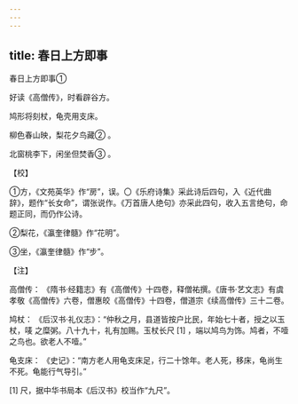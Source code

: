 ```yaml
---
---
---
```

title: 春日上方即事
---



春日上方即事①


好读《高僧传》，时看辟谷方。

鸠形将刻杖，龟壳用支床。

柳色春山映，梨花夕鸟藏② 。

北窗桃李下，闲坐但焚香③ 。

【校】

①方，《文苑英华》作“房”，误。〇《乐府诗集》采此诗后四句，入《近代曲辞》，题作“长女命”，谓张说作。《万首唐人绝句》亦采此四句，收入五言绝句，命题正同，而仍作公诗。

②梨花，《瀛奎律髓》作“花明”。

③坐，《瀛奎律髓》作“步”。

【注】

高僧传： 《隋书·经籍志》有《高僧传》十四卷，释僧祐撰。《唐书·艺文志》有虞孝敬《高僧传》六卷，僧惠皎《高僧传》十四卷，僧道宗《续高僧传》三十二卷。

鸠杖： 《后汉书·礼仪志》：“仲秋之月，县道皆按户比民，年始七十者，授之以玉杖，唛 之糜粥。八十九十，礼有加赐。玉杖长尺 [1] ，端以鸠鸟为饰。鸠者，不噎之鸟也。欲老人不噎。”

龟支床： 《史记》：“南方老人用龟支床足，行二十馀年。老人死，移床，龟尚生不死。龟能行气导引。”

[1] 尺，据中华书局本《后汉书》校当作“九尺”。